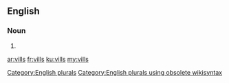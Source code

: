 ==English==

===Noun===
{{head|en}}

# {{plural of|vill}}

[[Category:English plurals]][[Category:English plurals using obsolete wikisyntax]]

[[ar:vills]]
[[fr:vills]]
[[ku:vills]]
[[my:vills]]